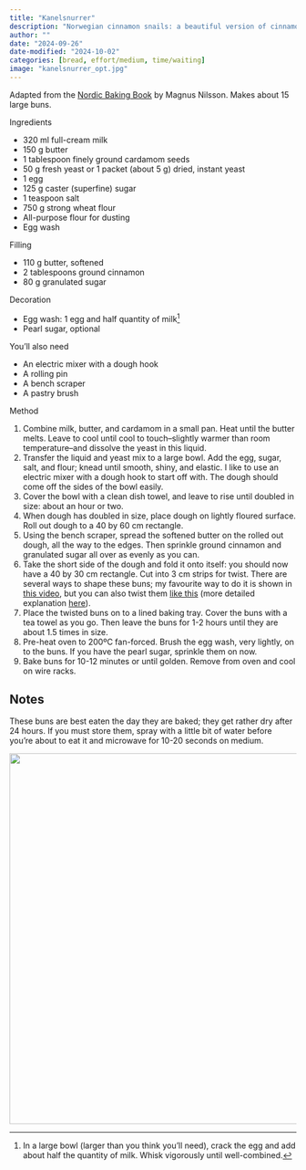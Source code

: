 ```yaml
---
title: "Kanelsnurrer"
description: "Norwegian cinnamon snails: a beautiful version of cinnamon rolls with cardamom-infused yeasted dough."
author: ""
date: "2024-09-26"
date-modified: "2024-10-02"
categories: [bread, effort/medium, time/waiting]
image: "kanelsnurrer_opt.jpg"
---
```


Adapted from the [Nordic Baking Book](https://www.goodreads.com/book/show/40223825-the-nordic-baking-book) by Magnus Nilsson. Makes about 15 large buns.

Ingredients

-   320 ml full-cream milk
-   150 g butter
-   1 tablespoon finely ground cardamom seeds
-   50 g fresh yeast or 1 packet (about 5 g) dried, instant yeast
-   1 egg
-   125 g caster (superfine) sugar
-   1 teaspoon salt
-   750 g strong wheat flour
-   All-purpose flour for dusting
-   Egg wash

Filling

-   110 g butter, softened
-   2 tablespoons ground cinnamon
-   80 g granulated sugar

Decoration

-   Egg wash: 1 egg and half quantity of milk[^1]
-   Pearl sugar, optional

[^1]: In a large bowl (larger than you think you'll need), crack the egg and add about half the quantity of milk. Whisk vigorously until well-combined.

You'll also need

-   An electric mixer with a dough hook
-   A rolling pin
-   A bench scraper
-   A pastry brush

Method

1.  Combine milk, butter, and cardamom in a small pan. Heat until the butter melts. Leave to cool until cool to touch–slightly warmer than room temperature–and dissolve the yeast in this liquid.
2.  Transfer the liquid and yeast mix to a large bowl. Add the egg, sugar, salt, and flour; knead until smooth, shiny, and elastic. I like to use an electric mixer with a dough hook to start off with. The dough should come off the sides of the bowl easily.
3.  Cover the bowl with a clean dish towel, and leave to rise until doubled in size: about an hour or two.
4.  When dough has doubled in size, place dough on lightly floured surface. Roll out dough to a 40 by 60 cm rectangle.
5.  Using the bench scraper, spread the softened butter on the rolled out dough, all the way to the edges. Then sprinkle ground cinnamon and granulated sugar all over as evenly as you can.
6.  Take the short side of the dough and fold it onto itself: you should now have a 40 by 30 cm rectangle. Cut into 3 cm strips for twist. There are several ways to shape these buns; my favourite way to do it is shown in [this video](https://youtu.be/I6qcTo1PJ0g?si=NlmAEY4bF_mWAoTs&t=301), but you can also twist them [like this](https://youtu.be/vG7mTzwOdzk?si=DLc8KX_uVv__UZWM) (more detailed explanation [here](https://youtu.be/CJYtyWsXU9w?si=gZd6YqVHOC53WicP)).
7.  Place the twisted buns on to a lined baking tray. Cover the buns with a tea towel as you go. Then leave the buns for 1-2 hours until they are about 1.5 times in size.
8.  Pre-heat oven to 200ºC fan-forced. Brush the egg wash, very lightly, on to the buns. If you have the pearl sugar, sprinkle them on now.
9.  Bake buns for 10-12 minutes or until golden. Remove from oven and cool on wire racks.

## Notes

These buns are best eaten the day they are baked; they get rather dry after 24 hours. If you must store them, spray with a little bit of water before you're about to eat it and microwave for 10-20 seconds on medium.

![](kanelsnurrer_opt.jpg){fig-align="center" width="650"}
